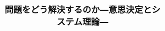 ﻿---
title: "問題をどう解決するのか―意思決定とシステム理論―"
category: "環境・社会理工学院"
vol: 9
interviewee: "木嶋 恭一 "
url: ""
tags: ["システム","意思"]
pdf: "9-1.pdf"
career: ""
pdfurl: "9-1/9-1.pdf"
preface: ""
---
